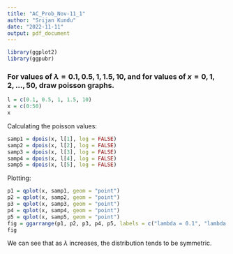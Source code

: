 ```yaml
---
title: "AC_Prob_Nov-11_1"
author: "Srijan Kundu"
date: "2022-11-11"
output: pdf_document
---
```


```r
library(ggplot2)
library(ggpubr)
```


### For values of $\lambda = 0.1, 0.5, 1, 1.5, 10$, and for values of $x = 0, 1, 2, ..., 50$, draw poisson graphs.

```r
l = c(0.1, 0.5, 1, 1.5, 10)
x = c(0:50)
x
```
Calculating the poisson values:

```r
samp1 = dpois(x, l[1], log = FALSE)
samp2 = dpois(x, l[2], log = FALSE)
samp3 = dpois(x, l[3], log = FALSE)
samp4 = dpois(x, l[4], log = FALSE)
samp5 = dpois(x, l[5], log = FALSE)
```

Plotting:
```r
p1 = qplot(x, samp1, geom = "point")
p2 = qplot(x, samp2, geom = "point")
p3 = qplot(x, samp3, geom = "point")
p4 = qplot(x, samp4, geom = "point")
p5 = qplot(x, samp5, geom = "point")
fig = ggarrange(p1, p2, p3, p4, p5, labels = c("lambda = 0.1", "lambda = 0.5", "lambda = 1", "lambda = 1.5", "lambda = 10"))
fig
```

We can see that as $\lambda$ increases, the distribution tends to be symmetric.

